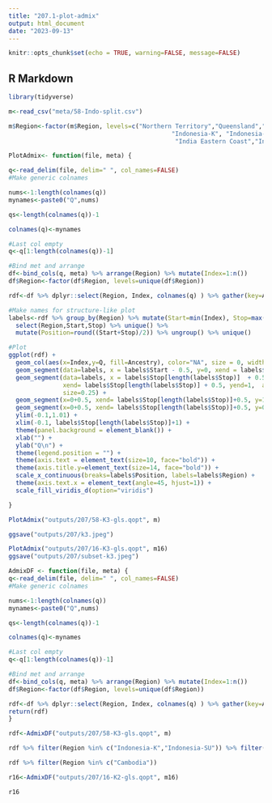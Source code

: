 ```yaml
---
title: "207.1-plot-admix"
output: html_document
date: "2023-09-13"
---
```


```r
knitr::opts_chunk$set(echo = TRUE, warning=FALSE, message=FALSE)
```

## R Markdown

```r
library(tidyverse)
```

```r
m<-read_csv("meta/58-Indo-split.csv")

m$Region<-factor(m$Region, levels=c("Northern Territory","Queensland","Papua New Guinea",
                                             "Indonesia-K", "Indonesia-SJ","Indonesia-SU","Philippines","Cambodia","Thailand", "Vietnam",
                                              "India Eastern Coast","India Western Coast"))

```

```r
PlotAdmix<- function(file, meta) {

q<-read_delim(file, delim=" ", col_names=FALSE)
#Make generic colnames

nums<-1:length(colnames(q))
mynames<-paste0("Q",nums)

qs<-length(colnames(q))-1

colnames(q)<-mynames

#Last col empty
q<-q[1:length(colnames(q))-1]

#Bind met and arrange 
df<-bind_cols(q, meta) %>% arrange(Region) %>% mutate(Index=1:n())
df$Region<-factor(df$Region, levels=unique(df$Region))

rdf<-df %>% dplyr::select(Region, Index, colnames(q) ) %>% gather(key=Ancestry, value=Q, 3:(3+length(colnames(q))-1))

#Make names for structure-like plot
labels<-rdf %>% group_by(Region) %>% mutate(Start=min(Index), Stop=max(Index)) %>% 
  select(Region,Start,Stop) %>% unique() %>% 
  mutate(Position=round((Start+Stop)/2)) %>% ungroup() %>% unique()

#Plot
ggplot(rdf) + 
  geom_col(aes(x=Index,y=Q, fill=Ancestry), color="NA", size = 0, width = 1) +
  geom_segment(data=labels, x = labels$Start - 0.5, y=0, xend = labels$Start-0.5, yend=1, alpha=0.9, size=0.25) +
  geom_segment(data=labels, x = labels$Stop[length(labels$Stop)]  + 0.5, y=0, 
               xend= labels$Stop[length(labels$Stop)] + 0.5, yend=1,  alpha=0.9,
               size=0.25) +
  geom_segment(x=0+0.5, xend= labels$Stop[length(labels$Stop)]+0.5, y=1, yend=1, alpha=0.9, size=0.25) +
  geom_segment(x=0+0.5, xend= labels$Stop[length(labels$Stop)]+0.5, y=0, yend=0, alpha=0.9, size=0.25) +
  ylim(-0.1,1.01) +
  xlim(-0.1, labels$Stop[length(labels$Stop)]+1) +
  theme(panel.background = element_blank()) +
  xlab("") +
  ylab("Q\n") +
  theme(legend.position = "") +
  theme(axis.text = element_text(size=10, face="bold")) +
  theme(axis.title.y=element_text(size=14, face="bold")) +
  scale_x_continuous(breaks=labels$Position, labels=labels$Region) +
  theme(axis.text.x = element_text(angle=45, hjust=1)) +
  scale_fill_viridis_d(option="viridis")

}
```

```r
PlotAdmix("outputs/207/58-K3-gls.qopt", m)

ggsave("outputs/207/k3.jpeg")
```

```r
PlotAdmix("outputs/207/16-K3-gls.qopt", m16)
ggsave("outputs/207/subset-k3.jpeg")

```

```r
AdmixDF <- function(file, meta) {
q<-read_delim(file, delim=" ", col_names=FALSE)
#Make generic colnames

nums<-1:length(colnames(q))
mynames<-paste0("Q",nums)

qs<-length(colnames(q))-1

colnames(q)<-mynames

#Last col empty
q<-q[1:length(colnames(q))-1]

#Bind met and arrange 
df<-bind_cols(q, meta) %>% arrange(Region) %>% mutate(Index=1:n())
df$Region<-factor(df$Region, levels=unique(df$Region))

rdf<-df %>% dplyr::select(Region, Index, colnames(q) ) %>% gather(key=Ancestry, value=Q, 3:(3+length(colnames(q))-1))
return(rdf)
}
```

```r
rdf<-AdmixDF("outputs/207/58-K3-gls.qopt", m)
```

```r
rdf %>% filter(Region %in% c("Indonesia-K","Indonesia-SU")) %>% filter(Ancestry=="Q3") %>% summarize(MeanQ=mean(Q))
```

```r
rdf %>% filter(Region %in% c("Cambodia"))
```


```r
r16<-AdmixDF("outputs/207/16-K2-gls.qopt", m16)
```

```r
r16
```